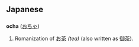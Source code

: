 == Japanese ==
=== {{Romaji}} ===
'''ocha''' ([[おちゃ]])

# Romanization of [[お茶]] ''(tea)'' (also written as [[御茶]]).